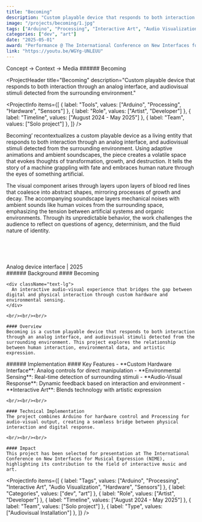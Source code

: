 ```yaml
---
title: "Becoming"
description: "Custom playable device that responds to both interaction through an analog interface, and audiovisual stimuli detected from the surrounding environment."
image: "/projects/becoming/1.jpg"
tags: ["Arduino", "Processing", "Interactive Art", "Audio Visualization", "Hardware", "Sensors"]
categories: ["dev", "art"]
date: "2025-05-01"
award: "Performance @ The International Conference on New Interfaces for Musical Expression (NIME)"
link: "https://youtu.be/WGYg-UNLEUU"
---
```


<SplitSection className="text-xs font-mono">
  Concept → Context → Media
</SplitSection>

<SplitSection className="text-xs font-mono">
  <SectionColumn size={3}>
    ###### Becoming
  </SectionColumn>
  <SectionColumn size={12}>
    <MDXImage 
      src="/projects/becoming/projection-1.webp" 
      alt="Hero" 
      preset="header"
      width={3754}
      height={2835}
      frame="none"
      className="w-4/5"
    />
  </SectionColumn>
  <SectionColumn size={2}>
  </SectionColumn>
</SplitSection>

<ProjectHeader
  title="Becoming"
  description="Custom playable device that responds to both interaction through an analog interface, and audiovisual stimuli detected from the surrounding environment."
>
  <ProjectInfo
    items={[
      { label: "Tools", values: ["Arduino", "Processing", "Hardware", "Sensors"] },
      { label: "Role", values: ["Artist", "Developer"] },
      { label: "Timeline", values: ["August 2024 - May 2025"] },
      { label: "Team", values: ["Solo project"] },
    ]}
  />
</ProjectHeader>

<Section className="mt-20 w-full md:w-[85%] lg:w-[70%] ml-0 md:ml-15 lg:ml-45 text-sm">
  Becoming’ recontextualizes a custom playable device as a living entity that responds to both interaction through an analog interface, and audiovisual stimuli detected from the surrounding environment. Using adaptive animations and ambient soundscapes, the piece creates a volatile space that evokes thoughts of transformation, growth, and destruction. It tells the story of a machine grappling with fate and embraces human nature through the eyes of something artificial. 
  
  The visual component arises through layers upon layers of blood red lines that coalesce into abstract shapes, mirroring processes of growth and decay. The accompanying soundscape layers mechanical noises with ambient sounds like human voices from the surrounding space, emphasizing the tension between artificial systems and organic environments. Through its unpredictable behavior, the work challenges the audience to reflect on questions of agency, determinism, and the fluid nature of identity.
  
  <br/><br/><br/>

  <MDXImage 
    src="/projects/becoming/projection-1.webp" 
    alt="Hero" 
    preset="header"
    width={3754}
    height={2835}
    frame="none"
    className="w-full"
  />
  <SplitSection className="my-2 mb-8 gap-2">
    <SectionColumn size={6}>
      <MDXImage 
        src="/projects/becoming/projection-2.webp" 
        alt="Hero" 
        preset="header"
        width={3754}
        height={2835}
        frame="none"
        className="w-full"
      />
    </SectionColumn>
    <SectionColumn size={6}>
      <MDXImage 
        src="/projects/becoming/projection-3.webp" 
        alt="Hero" 
        preset="header"
        width={3754}
        height={2835}
        frame="none"
        className="w-full"
      />
    </SectionColumn>
  </SplitSection>

  <Section className="text-xs">
    Analog device interface | 2025
  </Section>

  <SplitSection className="my-2 gap-2">
    <SectionColumn size={12}>
      <MDXImage 
        src="/projects/becoming/box-interact.webp" 
        alt="Hero" 
        preset="header"
        width={3754}
        height={2835}
        frame="none"
        className="w-full"
      />
    </SectionColumn>
  </SplitSection>

  <SplitSection className="my-2 gap-2">
    <SectionColumn size={6}>
      <MDXImage 
        src="/projects/becoming/box-front-3.webp" 
        alt="Hero" 
        preset="header"
        width={3754}
        height={2835}
        frame="none"
        className="w-full"
      />
    </SectionColumn>
    <SectionColumn size={6}>
      <MDXImage 
        src="/projects/becoming/box-front-2.webp" 
        alt="Hero" 
        preset="header"
        width={3754}
        height={2835}
        frame="none"
        className="w-full"
      />
    </SectionColumn>
    <SectionColumn size={6}>
      <MDXImage 
        src="/projects/becoming/box-iso-1.webp" 
        alt="Hero" 
        preset="header"
        width={3754}
        height={2835}
        frame="none"
        className="w-full"
      />
    </SectionColumn>
  </SplitSection>
  <SplitSection className="my-2 gap-2">
    <SectionColumn size={12}>
      <MDXImage 
        src="/projects/becoming/box-front-1.webp" 
        alt="Hero" 
        preset="header"
        width={3754}
        height={2835}
        frame="none"
        className="w-full"
      />
    </SectionColumn>
  </SplitSection>
  <SplitSection className="my-2 gap-2">
    <SectionColumn size={6}>
      <MDXImage 
        src="/projects/becoming/box-lighting-1.webp" 
        alt="Hero" 
        preset="header"
        width={3754}
        height={2835}
        frame="none"
        className="w-full"
      />
    </SectionColumn>
    <SectionColumn size={6}>
      <MDXImage 
        src="/projects/becoming/box-lighting-2.webp" 
        alt="Hero" 
        preset="header"
        width={3754}
        height={2835}
        frame="none"
        className="w-full"
      />
    </SectionColumn>
  </SplitSection>
</Section>

<SplitSection>
  <SectionColumn size={4}>
    ###### Background
  </SectionColumn>
  <SectionColumn size={12}>
    #### Becoming

    <div className="text-lg">
      An interactive audio-visual experience that bridges the gap between digital and physical interaction through custom hardware and environmental sensing.
    </div>

    <br/><br/><br/>

    #### Overview
    Becoming is a custom playable device that responds to both interaction through an analog interface, and audiovisual stimuli detected from the surrounding environment. This project explores the relationship between human interaction, environmental data, and artistic expression.
  </SectionColumn>
  <SectionColumn size={2}>
  </SectionColumn>
</SplitSection>

<SplitSection>
  <SectionColumn size={4}>
    ###### Implementation
  </SectionColumn>
  <SectionColumn size={12}>
    #### Key Features
    - **Custom Hardware Interface**: Analog controls for direct manipulation
    - **Environmental Sensing**: Real-time detection of surrounding stimuli
    - **Audio-Visual Response**: Dynamic feedback based on interaction and environment
    - **Interactive Art**: Blends technology with artistic expression

    <br/><br/><br/>

    #### Technical Implementation
    The project combines Arduino for hardware control and Processing for audio-visual output, creating a seamless bridge between physical interaction and digital response.

    <br/><br/><br/>

    #### Impact
    This project has been selected for presentation at The International Conference on New Interfaces for Musical Expression (NIME), highlighting its contribution to the field of interactive music and art.

  </SectionColumn>
  <SectionColumn size={2}>
  </SectionColumn>
</SplitSection>

<ProjectInfo
    items={[
      { label: "Tags", values: ["Arduino", "Processing", "Interactive Art", "Audio Visualization", "Hardware", "Sensors"] },
      { label: "Categories", values: ["dev", "art"] },
      { label: "Role", values: ["Artist", "Developer"] },
      { label: "Timeline", values: ["August 2024 - May 2025"] },
      { label: "Team", values: ["Solo project"] },
      { label: "Type", values: ["Audiovisual Installation"] },
    ]}
  />